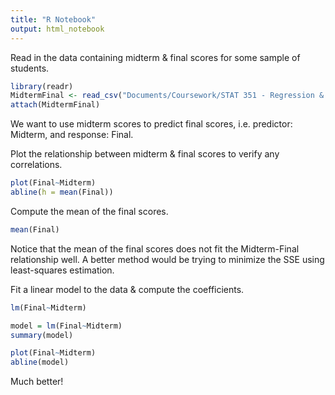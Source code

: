 ```yaml
---
title: "R Notebook"
output: html_notebook
---
```

Read in the data containing midterm & final scores for some sample of students.
```r
library(readr)
MidtermFinal <- read_csv("Documents/Coursework/STAT 351 - Regression & ANOVA/MidtermFinal.csv")
attach(MidtermFinal)
```
We want to use midterm scores to predict final scores, i.e. predictor: Midterm, and response: Final. 

Plot the relationship between midterm & final scores to verify any correlations.
```r
plot(Final~Midterm)
abline(h = mean(Final))
```
Compute the mean of the final scores.
```r
mean(Final)
```
Notice that the mean of the final scores does not fit the Midterm-Final relationship well. A better method would be trying to minimize the SSE using least-squares estimation.

Fit a linear model to the data & compute the coefficients.
```r
lm(Final~Midterm)
```
```r
model = lm(Final~Midterm)
summary(model)
```
```r
plot(Final~Midterm)
abline(model)
```
Much better!